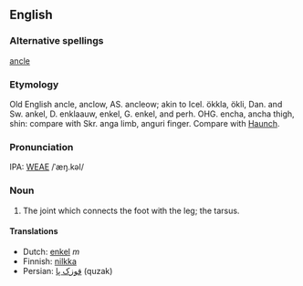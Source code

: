 ==English==
===Alternative spellings===
[[ancle]]

===Etymology===
Old English ancle, anclow, AS. ancleow; akin to Icel. ökkla, ökli, Dan. and Sw. ankel, D. enklaauw, enkel, G. enkel, and perh. OHG. encha, ancha  thigh, shin: compare with Skr. anga limb, anguri finger. Compare with [[Haunch]].

===Pronunciation===
IPA: [[WEAE]] /ˈæŋ.kəl/

===Noun===
# The joint which connects the foot with the leg; the tarsus.
<!-- material copied from Webster's Revised Unabridged Dictionary (1913) -->

====Translations====
*Dutch: [[enkel]] ''m''
*Finnish: [[nilkka]]
*Persian: [[قوزک پا]] (quzak)